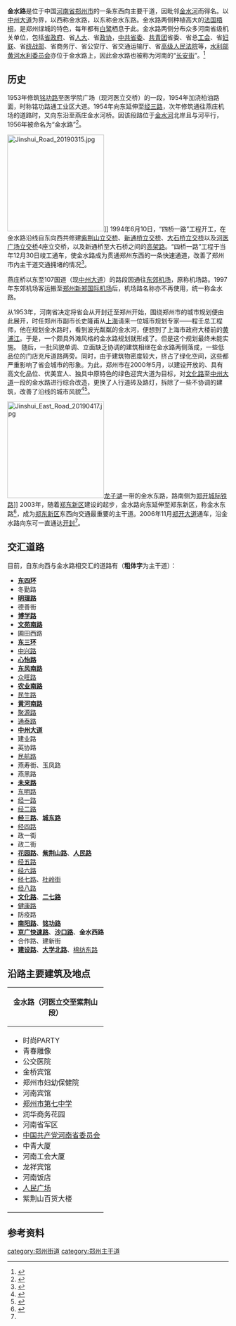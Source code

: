 {{Infobox China Road
|路牌类型 = Zhengzhou
|道路方向 = WE
|中文道路名称 = 金水路
|道路名称拼音 = JINSHUI LU
|图片 = 20220301 Jinshui Road 01.jpg
|图片说明 = 金水路街景
|道路属性 = 城市主干道
|道路总长度 = 18
|车速限制 = 60<ref>{{cite web|url=http://news.sina.com.cn/c/2008-08-02/093614256320s.shtml|title=再走金水路，开车时速有望达60公里|publisher=新浪网|date=2008年8月2日|language=zh-hans|accessdate=2011-09-30|archive-date=2019-07-01|archive-url=https://web.archive.org/web/20190701061754/http://news.sina.com.cn/c/2008-08-02/093614256320s.shtml|dead-url=no}}</ref>
|行车线数量 = 
|所在地区 = [[郑州市|郑州市]]
|起点 = 河医立交桥
|终点 = [[郑州四环路|东四环]]
|路段主要建筑 = 河南宾馆<br>河南省军区<br>中共河南省委<br>河南饭店<br>人民广场<br>河南省人民会堂<br>[[紫荆山公园|紫荆山公园]]<br>[[黄河水利委员会|黄河水利委员会]]<br>河南省公安厅<br>中州[[皇冠假日酒店|皇冠假日酒店]]<br>[[河南中医药大学|河南中医药大学]]第三附属医院<br>郑州[[希尔顿酒店|希尔顿酒店]]<br>河南省高级人民法院<br>建国饭店<br>郑州市中级人民法院<br>[[河南省地质博物馆|河南省地质博物馆]]<br>[[河南省人民政府|河南省人民政府]]<br>美盛[[喜来登酒店|喜来登酒店]]<br>河南省交通运输厅<br>中原出版传媒大厦<br>绿地新都会<br>楷林IFC<br>河南自贸大厦<br>[[华北水利水电大学|华北水利水电大学]]龙子湖校区<br>[[河南中医药大学|河南中医药大学]]龙子湖校区<br>[[河南财经政法大学|河南财经政法大学]]郑东校区
}}
'''金水路'''是位于中国[[河南省|河南省]][[郑州市|郑州市]]的一条东西向主要干道，因毗邻[[金水河_(郑州)|金水河]]而得名。以[[中州大道|中州大道]]为界，以西称金水路，以东称金水东路。金水路两侧种植高大的[[法国梧桐|法国梧桐]]，是郑州绿城的特色，每年都有[[白鹭|白鹭]]栖息于此。金水路两侧分布众多河南省级机关单位，包括[[河南省人民政府|省政府]]、省[[人民代表大会制度|人大]]、省[[政协|政协]]，[[中国共产党河南省委员会|中共省委]]、[[中国共产主义青年团|共青团]]省委、省总[[工会|工会]]、省[[妇联|妇联]]、省[[中共中央统一战线工作部|统战部]]、省商务厅、省公安厅、省交通运输厅、省[[河南省高级人民法院|高级人民法院]]等，[[水利部|水利部]][[黄河水利委员会|黄河水利委员会]]亦位于金水路上，因此金水路也被称为河南的“[[长安街|长安街]]”。<ref>{{cite web|url=http://www.zzfdc.gov.cn/HTML/07/0130/63DC7ED1010D3C3B8269FAF0BA7491D4.html|title=金水路:郑州“长安街”|publisher=郑州房地产网|date=2006-01-10|language=zh-hans}}{{dead link|date=2018年4月 |bot=InternetArchiveBot |fix-attempted=yes }}</ref>

==历史==
1953年修筑[[铭功路|铭功路]]至医学院广场（现河医立交桥）的一段，1954年加浇柏油路面，时称铭功路通工业区大道。1954年向东延伸至[[经三路_(郑州)|经三路]]，次年修筑通往燕庄机场的道路时，又向东沿至燕庄金水河桥。因该段路位于[[金水河_(郑州)|金水河]]北岸且与河平行，1956年被命名为“金水路”<ref>{{cite book |author1=郑州市地方志编纂委员会 |title=郑州市志 - 第三分册 |publisher=中州古籍出版社 |location=郑州 |url=http://222.143.51.22/BookRead.aspx?bookid=201306070003 |accessdate=2019-07-17 |archive-date=2020-03-21 |archive-url=https://web.archive.org/web/20200321005225/http://222.143.51.22/BookRead.aspx?BookID=201306070003 |dead-url=yes }}</ref>。

[[File:Jinshui_Road_20190315.jpg|220px]]]]
1994年6月10日，“四桥一路”工程开工，在金水路沿线自东向西共修建[[紫荆山立交桥|紫荆山立交桥]]、[[新通桥立交桥|新通桥立交桥]]、[[大石桥立交桥|大石桥立交桥]]以及[[河医广场立交桥|河医广场立交桥]]4座立交桥，以及新通桥至大石桥之间的[[高架路|高架路]]。“四桥一路”工程于当年12月30日竣工通车，使金水路成为贯通郑州东西的一条快速通道，改善了郑州市内主干道交通拥堵的情况<ref name=zznj2000>{{cite book |author1=郑州市地方志编纂委员会 |title=郑州市志（1991-2000） - 第一分册 |publisher=中州古籍出版社 |location=郑州 |url=http://222.143.51.22/BookRead.aspx?BookID=201306070009 |accessdate=2019-07-17 |archive-date=2019-10-29 |archive-url=https://web.archive.org/web/20191029222259/http://222.143.51.22/BookRead.aspx?BookID=201306070009 |dead-url=no }}</ref>。

燕庄桥以东至107国道（现[[中州大道|中州大道]]）的路段因通往[[郑州东郊机场|东郊机场]]，原称机场路。1997年东郊机场客运搬至[[郑州新郑国际机场|郑州新郑国际机场]]后，机场路名称亦不再使用，统一称金水路。

从1953年，河南省决定将省会从开封迁至郑州开始，围绕郑州市的城市规划便由此展开，时任郑州市副市长史隆甫从[[上海|上海]]请来一位城市规划专家——程壬总工程师，他在规划金水路时，看到波光粼粼的金水河，便想到了上海市政府大楼前的[[黄浦江|黄浦江]]。于是，一个颇具外滩风格的金水路规划就形成了。但是这个规划最终未能实施。 随后，一批风貌单调、立面缺乏协调的建筑相继在金水路两侧落成，一些低品位的门店充斥道路两旁。同时，由于建筑物密度较大，挤占了绿化空间，这些都严重影响了省会城市的形象。为此，郑州市在2000年5月，以建设开放的、具有高文化品位、优美宜人、独具中原特色的绿色迎宾大道为目标，对[[文化路_(郑州)|文化路]]至[[中州大道|中州大道]]一段的金水路进行综合改造，更换了人行道砖及路灯，拆除了一些不协调的建筑，改善了沿线的城市风貌<ref>{{cite book |author1=郑州年鉴编纂委员会 |title=郑州年鉴（2001） |publisher=中州古籍出版社 |location=郑州 |url=http://222.143.51.22/BookRead.aspx?BookID=201306070031 |accessdate=2019-07-17 |archive-date=2019-09-26 |archive-url=https://web.archive.org/web/20190926131215/http://222.143.51.22/BookRead.aspx?BookID=201306070031 |dead-url=yes }}</ref><ref>{{cite web|url=http://www.zynews.com/2008-08/07/content_511727.htm|title=金水路：由遗憾到靓丽的嬗变|publisher=中原网|date=2008-08-07|language=zh-hans|deadurl=yes|archiveurl=https://web.archive.org/web/20110305103135/http://www.zynews.com/2008-08/07/content_511727.htm|archivedate=2011-03-05}}</ref>。

[[File:Jinshui_East_Road_20190417.jpg|220px]][[龙子湖高校园区|龙子湖]]一带的金水东路，路南侧为[[郑开城际铁路|郑开城际铁路]]]]
2003年，随着[[郑东新区|郑东新区]]建设的起步，金水路向东延伸至郑东新区，称金水东路<ref>{{cite book |author1=郑州年鉴编纂委员会 |title=郑州年鉴（2004） |publisher=中州古籍出版社 |location=郑州 |url=http://222.143.51.22/BookRead.aspx?BookID=201306070034 |accessdate=2019-07-17 |archive-date=2019-09-17 |archive-url=https://web.archive.org/web/20190917044156/http://222.143.51.22/BookRead.aspx?BookID=201306070034 |dead-url=no }}</ref>，成为[[郑东新区|郑东新区]]东西向交通最重要的主干道。2006年11月[[郑开大道|郑开大道]]通车，沿金水路向东可一直通达[[开封|开封]]<ref name=zznj2000 />。

==交汇道路==
目前，自东向西与金水路相交汇的道路有（'''粗体字'''为主干道）：
* '''[[郑州四环路|东四环]]'''
* 冬勤路
* '''[[明理路_(郑州)|明理路]]'''
* 德善街
* '''[[博学路_(郑州)|博学路]]'''
* '''[[文苑南路|文苑南路]]'''
* 圃田西路
* '''[[郑州三环路|东三环]]'''
* [[中兴路_(郑州)|中兴路]]
* '''[[心怡路|心怡路]]'''
* '''[[东风路_(郑州)|东风南路]]'''
* [[众旺路|众旺路]]
* '''[[农业路|农业南路]]'''
* [[民生路_(郑州)|民生路]]
* '''[[黄河路_(郑州)|黄河南路]]'''
* [[聚源路|聚源路]]
* [[通泰路|通泰路]]
* '''[[中州大道|中州大道]]'''
* 建业路
* 英协路
* [[民航路_(郑州)|民航路]]
* 燕寿街、玉凤路
* 燕黑路
* '''[[未来路|未来路]]'''
* [[东明路_(郑州)|东明路]]
* [[经一路_(郑州)|经一路]]
* [[经二路_(郑州)|经二路]]
* '''[[经三路_(郑州)|经三路]]'''、'''[[城东路|城东路]]'''
* [[经四路_(郑州)|经四路]]
* 政一街
* 政二街
* '''[[花园路_(郑州)|花园路]]'''、'''[[紫荆山路|紫荆山路]]'''、'''[[人民路_(郑州)|人民路]]'''
* [[经五路_(郑州)|经五路]]
* [[经六路_(郑州)|经六路]]
* [[经七路_(郑州)|经七路]]、[[杜岭街|杜岭街]]
* [[经八路_(郑州)|经八路]]
* '''[[文化路_(郑州)|文化路]]'''、'''[[二七路_(郑州市)|二七路]]'''
* [[健康路_(郑州)|健康路]]
* 防疫路
* '''[[南阳路_(郑州)|南阳路]]'''、'''[[铭功路|铭功路]]'''
* '''[[京广快速路|京广快速路]]'''、'''[[沙口路|沙口路]]'''、'''金水西路'''
* 合作路、建新街
* '''[[建设路_(郑州)|建设路]]'''、'''[[大学路_(郑州)|大学北路]]'''、[[棉纺路|棉纺东路]]

== 沿路主要建筑及地点 ==
{|class=wikitable
!style="width:70px" colspan=4|金水路（河医立交至紫荆山段）
!金水路（紫荆山至金水立交段）
!金水东路（金水立交至东三环段）
!金水东路（东三环至东四环段）
|-
|align=left colspan=4|
* 时尚PARTY
* 青春雕像
* 公交医院
* 金桥宾馆
* 郑州市妇幼保健院
* 河南宾馆
* [[郑州市第七中学|郑州市第七中学]]
* 润华商务花园
* 河南省军区
* [[中国共产党河南省委员会|中国共产党河南省委员会]]
* 中青大厦
* 河南工会大厦
* 龙祥宾馆
* 河南饭店
* [[人民广场_(郑州)|人民广场]]
* 紫荆山百货大楼
|
* 河南省人民会堂
* [[紫荆山公园|紫荆山公园]]
* [[黄河水利委员会|黄河水利委员会]]
* 河南省公安厅
* 河南省气象局
* [[郑州中州智选假日酒店|郑州中州智选假日酒店]]
* [[河南中州皇冠假日酒店|河南中州皇冠假日酒店]]
* 盛世民航国际酒店
* [[河南中医药大学|河南中医药大学]]第三附属医院
* 金水升龙广场
* 郑州[[希尔顿酒店|希尔顿酒店]]
* 兴业大厦
* [[河南省高级人民法院|河南省高级人民法院]]
* 浦发国际金融中心
* 名门城市广场
* 郑州建国饭店
* 楷林国际
* 河南信息广场
|
* 万鼎广场
* 河南省有色金属地质矿产局
* 郑州市中级人民法院
* 永和国际广场
* 永和铂爵国际酒店
* 河南省自然资源厅
* 河南省地质博物馆
* [[河南省人民政府|河南省人民政府]]
* 美盛中心
* 郑州美盛[[喜来登酒店|喜来登酒店]]
* 河南省交通运输厅
* 中原出版传媒大厦
* 楷林中心
* 绿地新都会
* 绿地原盛国际
* 楷林IFC
* 河南自贸大厦
* 雅宝东方国际广场
|
* 贾岗社区
* 美侨广场
* [[华北水利水电大学|华北水利水电大学]]龙子湖校区
* [[河南中医药大学|河南中医药大学]]龙子湖校区
* [[河南司法警官职业学院|河南司法警官职业学院]]
* [[中原网球中心|中原网球中心]]
* [[河南财经政法大学|河南财经政法大学]]龙子湖校区
|}

== 参考资料 ==
{{reflist}}

{{郑州主要道路}}
{{郑东新区主要道路}}

[[category:郑州街道|category:郑州街道]]
[[category:郑州主干道|category:郑州主干道]]